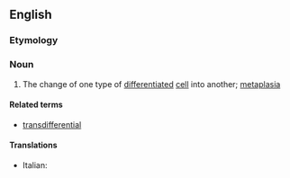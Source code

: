 ==English==

===Etymology===
{{prefix|en|trans|differentiation}}

===Noun===
{{wikipedia}}
{{en-noun|~}}

# {{lb|en|biology}} The change of one type of [[differentiated]] [[cell]] into another; [[metaplasia]]

====Related terms====
* [[transdifferential]]

====Translations====
{{trans-top|change of one type of differentiated cell into another}}
* Italian: {{t|it|transdifferenziazione|f}}
{{trans-mid}}
{{trans-bottom}}